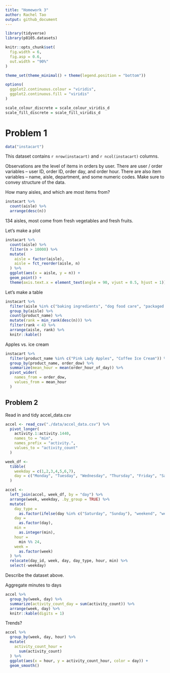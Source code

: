```yaml
---
title: "Homework 3"
author: Rachel Tao
output: github_document
---
```


```r

library(tidyverse)
library(p8105.datasets)

knitr::opts_chunk$set(
  fig.width = 6,
  fig.asp = 0.6,
  out.width = "90%"
)

theme_set(theme_minimal() + theme(legend.position = "bottom"))

options(
  ggplot2.continuous.colour = "viridis",
  ggplot2.continuous.fill = "viridis"
)

scale_colour_discrete = scale_colour_viridis_d
scale_fill_discrete = scale_fill_viridis_d
```

# Problem 1

```r
data("instacart")
```

This dataset contains `r nrow(instacart)` and `r ncol(instacart)` columns. 

Observations are the level of items in orders by user. There are user / order variables -- user ID, order ID, order day, and order hour. There are also item variables -- name, aisle, department, and some numeric codes. Make sure to convey structure of the data.

How many aisles, and which are most items from?

```r
instacart %>% 
  count(aisle) %>% 
  arrange(desc(n))
```

134 aisles, most come from fresh vegetables and fresh fruits.

Let's make a plot

```r
instacart %>% 
  count(aisle) %>% 
  filter(n > 10000) %>%
  mutate(
    aisle = factor(aisle),
    aisle = fct_reorder(aisle, n)
  ) %>% 
  ggplot(aes(x = aisle, y = n)) +
  geom_point() +
  theme(axis.text.x = element_text(angle = 90, vjust = 0.5, hjust = 1))
```

Let's make a table

```r
instacart %>% 
  filter(aisle %in% c("baking ingredients", "dog food care", "packaged vegetables fruits")) %>% 
  group_by(aisle) %>% 
  count(product_name) %>% 
  mutate(rank = min_rank(desc(n))) %>% 
  filter(rank < 4) %>% 
  arrange(aisle, rank) %>% 
  knitr::kable()
```

Apples vs. ice cream

```r
instacart %>% 
  filter(product_name %in% c("Pink Lady Apples", "Coffee Ice Cream")) %>% 
  group_by(product_name, order_dow) %>% 
  summarize(mean_hour = mean(order_hour_of_day)) %>% 
  pivot_wider(
    names_from = order_dow,
    values_from = mean_hour
  )
```

## Problem 2

Read in and tidy accel_data.csv

```r
accel <- read_csv("./data/accel_data.csv") %>%
  pivot_longer(
    activity.1:activity.1440,
    names_to = "min",
    names_prefix = "activity.",
    values_to = "activity_count"
  )

week_df <- 
  tibble(
    weekday = c(1,2,3,4,5,6,7),
    day = c("Monday", "Tuesday", "Wednesday", "Thursday", "Friday", "Saturday", "Sunday")
  )

accel <- 
  left_join(accel, week_df, by = "day") %>% 
  arrange(week, weekday, .by_group = TRUE) %>% 
  mutate(
    day_type = 
      as.factor(ifelse(day %in% c("Saturday", "Sunday"), "weekend", "weekday")),
    day = 
      as.factor(day),
    min =
      as.integer(min),
    hour = 
      min %% 24,
    week =
      as.factor(week)
  ) %>% 
  relocate(day_id, week, day, day_type, hour, min) %>% 
  select(-weekday)

```

Describe the dataset above.

Aggregate minutes to days

```r
accel %>% 
  group_by(week, day) %>% 
  summarize(activity_count_day = sum(activity_count)) %>% 
  arrange(week, day) %>% 
  knitr::kable(digits = 1)
```

Trends?



```r
accel %>% 
  group_by(week, day, hour) %>% 
  mutate(
    activity_count_hour = 
      sum(activity_count)
  ) %>% 
  ggplot(aes(x = hour, y = activity_count_hour, color = day)) +
  geom_smooth()
```

